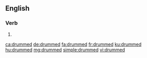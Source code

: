 ==English==

===Verb===
{{head|en|verb form}}

# {{en-past of|drum}}

[[ca:drummed]]
[[de:drummed]]
[[fa:drummed]]
[[fr:drummed]]
[[ku:drummed]]
[[hu:drummed]]
[[mg:drummed]]
[[simple:drummed]]
[[vi:drummed]]
